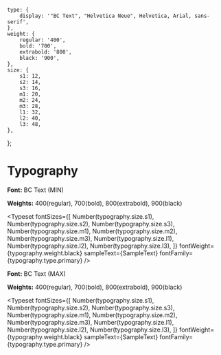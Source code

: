 
<Meta title="Foundation/Typography/Text" />

    type: {
        display: '"BC Text", "Helvetica Neue", Helvetica, Arial, sans-serif',
    },
    weight: {
        regular: '400',
        bold: '700',
        extrabold: '800',
        black: '900',
    },
    size: {
        s1: 12,
        s2: 14,
        s3: 16,
        m1: 20,
        m2: 24,
        m3: 28,
        l1: 32,
        l2: 40,
        l3: 48,
    },
};


# Typography

**Font:** BC Text (MIN)

**Weights:** 400(regular), 700(bold), 800(extrabold), 900(black)

<Typeset
    fontSizes={[
        Number(typography.size.s1),
        Number(typography.size.s2),
        Number(typography.size.s3),
        Number(typography.size.m1),
        Number(typography.size.m2),
        Number(typography.size.m3),
        Number(typography.size.l1),
        Number(typography.size.l2),
        Number(typography.size.l3),
    ]}
    fontWeight={typography.weight.black}
    sampleText={SampleText}
    fontFamily={typography.type.primary}
/>

**Font:** BC Text (MAX)

**Weights:** 400(regular), 700(bold), 800(extrabold), 900(black)

<Typeset
    fontSizes={[
        Number(typography.size.s1),
        Number(typography.size.s2),
        Number(typography.size.s3),
        Number(typography.size.m1),
        Number(typography.size.m2),
        Number(typography.size.m3),
        Number(typography.size.l1),
        Number(typography.size.l2),
        Number(typography.size.l3),
    ]}
    fontWeight={typography.weight.black}
    sampleText={SampleText}
    fontFamily={typography.type.primary}
/>
